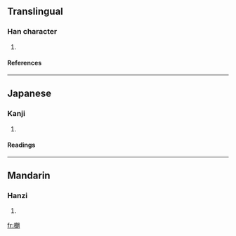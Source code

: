 ==Translingual==
===Han character===
{{Han char|rn=75|rad=木|as=11|sn=15|four=|canj=木戈戈月 (DIIB)}}
# {{defn|Han|sort=木11}}
====References====
{{Han ref|kx=0549.010|dkj=15400|dj=0937.010|hdz=21284.160|uh=6A03|ud=27139}}

----
==Japanese==
===Kanji===
{{ja-kanji|grade=|rs=木11}}
# {{defn|Japanese}} 
====Readings====
{{ja-readings|on=[[ろう]] (rō)|kun=}}

----
==Mandarin==
===Hanzi===
{{cmn-hanzi|pin=[[láng]] ([[lang2]]), [[zōng]] ([[zong1]])|wg=lang<sup>2</sup>, tsung<sup>1</sup>}}
# {{defn|Mandarin}}

[[fr:樃]]